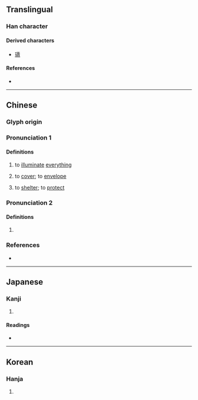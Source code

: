 {{also|焘}}
{{character info}}
==Translingual==

===Han character===
{{Han char|rn=86|rad=火|as=14|sn=18|four=40334|canj=GNMF|ids=⿱壽灬}}

====Derived characters====
* [[瓙]]

====References====
* {{Han ref|kx=0685.350|dkj=19519|dj=1098.210|hdz=32244.050|uh=71FE|ud=29182|bh=C276|bd=49782}}

----

==Chinese==
{{zh-forms|s=焘}}

===Glyph origin===
{{Han etym}}

===Pronunciation 1===
{{zh-pron
|m=dào,táo,tāo,1nb=standard in Mainland,1nc=variant in Taiwan,2nb=standard in Taiwan,3nb=variant in Mainland
|c=dou6,tou4
|mc=y
|oc=y
|cat=v
}}

====Definitions====
{{zh-hanzi}}

# {{zh-hg}} {{lb|zh|of the [[sun]]}} to [[illuminate]] [[everything]]
# {{lb|zh|literary}} to [[cover]]; to [[envelope]]
# {{lb|zh|literary}} to [[shelter]]; to [[protect]]

===Pronunciation 2===
{{zh-pron
|m=tāo
|cat=
}}

====Definitions====
{{zh-hanzi}}

# {{zh-used2|n}}
#: {{zh-x|^張 ^國-燾|{{w|Zhang Guotao}}}}

===References===
* {{R:yue:mfccd}}

----

==Japanese==

===Kanji===
{{ja-kanji|grade=|rs=火14}}

# {{rfdef|ja|sort=火14}}

====Readings====
* {{ja-readings|on=[[とう]] (tō), [[どう]] (dō), [[ちゅう]] (chū), [[じゅ]] (ju)|kun=[[てらす]] (terasu)}}

----

==Korean==

===Hanja===
{{ko-hanja|hangeul=도|eumhun=|rv=do|mr=to|y=to}}

# {{rfdef|ko|sort=火14}}